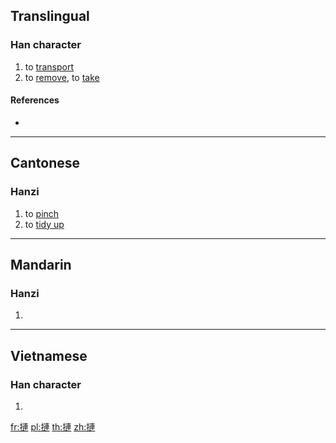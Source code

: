 ==Translingual==

===Han character===
{{Han char|rn=64|rad=手|as=11|sn=14|four=55030|canj=QYJJ,XQYJJ|ids=⿰扌連}}

# to [[transport]]
# to [[remove]], to [[take]]

====References====
* {{Han ref|kx=0449.340|dkj=12584|dj=0800.180|hdz=31942.100|uh=6459|ud=25689|bh=E1F1|bd=57841}}

----

==Cantonese==

===Hanzi===
{{yue-hanzi|jyut=[[lin5]]|y=lin5}}

# to [[pinch]]
# to [[tidy up]]

----

==Mandarin==

===Hanzi===
{{cmn-hanzi|pin=[[liǎn]] ([[lian3]]), [[lí]] ([[li2]])|wg=lien<sup>3</sup>, li<sup>2</sup>}}

# {{defn|lang=cmn|sort=手11}}

----

==Vietnamese==

===Han character===
{{vi-hantu|rs=手11|lèn}}

# {{defn|lang=vi|sort=手11}}

[[fr:摙]]
[[pl:摙]]
[[th:摙]]
[[zh:摙]]